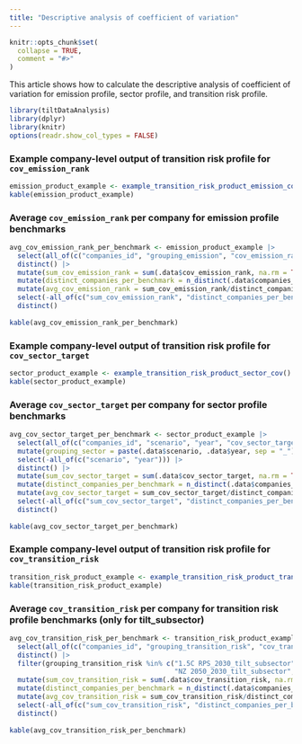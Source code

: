 ```yaml
---
title: "Descriptive analysis of coefficient of variation"
---
```


```r
knitr::opts_chunk$set(
  collapse = TRUE,
  comment = "#>"
)
```

This article shows how to calculate the descriptive analysis of coefficient of 
variation for emission profile, sector profile, and transition risk profile.

```r
library(tiltDataAnalysis)
library(dplyr)
library(knitr)
options(readr.show_col_types = FALSE)
```

### Example company-level output of transition risk profile for `cov_emission_rank`

```r
emission_product_example <- example_transition_risk_product_emission_cov()
kable(emission_product_example)
```

### Average `cov_emission_rank` per company for emission profile benchmarks

```r
avg_cov_emission_rank_per_benchmark <- emission_product_example |>
  select(all_of(c("companies_id", "grouping_emission", "cov_emission_rank"))) |>
  distinct() |>
  mutate(sum_cov_emission_rank = sum(.data$cov_emission_rank, na.rm = TRUE), .by = "grouping_emission") |>
  mutate(distinct_companies_per_benchmark = n_distinct(.data$companies_id, na.rm = TRUE), .by = "grouping_emission") |>
  mutate(avg_cov_emission_rank = sum_cov_emission_rank/distinct_companies_per_benchmark) |>
  select(-all_of(c("sum_cov_emission_rank", "distinct_companies_per_benchmark", "cov_emission_rank", "companies_id"))) |>
  distinct()
  
kable(avg_cov_emission_rank_per_benchmark)
```

### Example company-level output of transition risk profile for `cov_sector_target`

```r
sector_product_example <- example_transition_risk_product_sector_cov()
kable(sector_product_example)
```

### Average `cov_sector_target` per company for sector profile benchmarks

```r
avg_cov_sector_target_per_benchmark <- sector_product_example |>
  select(all_of(c("companies_id", "scenario", "year", "cov_sector_target"))) |>
  mutate(grouping_sector = paste(.data$scenario, .data$year, sep = "_")) |>
  select(-all_of(c("scenario", "year"))) |>
  distinct() |>
  mutate(sum_cov_sector_target = sum(.data$cov_sector_target, na.rm = TRUE), .by = "grouping_sector") |>
  mutate(distinct_companies_per_benchmark = n_distinct(.data$companies_id, na.rm = TRUE), .by = "grouping_sector") |>
  mutate(avg_cov_sector_target = sum_cov_sector_target/distinct_companies_per_benchmark) |>
  select(-all_of(c("sum_cov_sector_target", "distinct_companies_per_benchmark", "cov_sector_target", "companies_id"))) |>
  distinct()
  
kable(avg_cov_sector_target_per_benchmark)
```

### Example company-level output of transition risk profile for `cov_transition_risk`

```r
transition_risk_product_example <- example_transition_risk_product_transition_risk_cov()
kable(transition_risk_product_example)
```

### Average `cov_transition_risk` per company for transition risk profile benchmarks (only for tilt_subsector)

```r
avg_cov_transition_risk_per_benchmark <- transition_risk_product_example |>
  select(all_of(c("companies_id", "grouping_transition_risk", "cov_transition_risk"))) |>
  distinct() |>
  filter(grouping_transition_risk %in% c("1.5C RPS_2030_tilt_subsector", "1.5C RPS_2050_tilt_subsector",
                                         "NZ 2050_2030_tilt_subsector", "NZ 2050_2050_tilt_subsector")) |>
  mutate(sum_cov_transition_risk = sum(.data$cov_transition_risk, na.rm = TRUE), .by = "grouping_transition_risk") |>
  mutate(distinct_companies_per_benchmark = n_distinct(.data$companies_id, na.rm = TRUE), .by = "grouping_transition_risk") |>
  mutate(avg_cov_transition_risk = sum_cov_transition_risk/distinct_companies_per_benchmark) |>
  select(-all_of(c("sum_cov_transition_risk", "distinct_companies_per_benchmark", "cov_transition_risk", "companies_id"))) |>
  distinct()
  
kable(avg_cov_transition_risk_per_benchmark)
```

